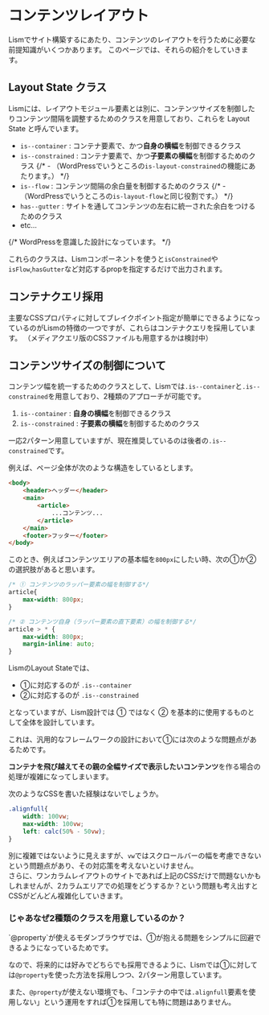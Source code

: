 
# コンテンツレイアウト

Lismでサイト構築するにあたり、コンテンツのレイアウトを行うために必要な前提知識がいくつかあります。
このページでは、それらの紹介をしていきます。


## Layout State クラス

Lismには、レイアウトモジュール要素とは別に、コンテンツサイズを制御したりコンテンツ間隔を調整するためのクラスを用意しており、これらを Layout State と呼んでいます。

- `is--container` : コンテナ要素で、かつ**自身の横幅**を制御できるクラス
- `is--constrained` : コンテナ要素で、かつ**子要素の横幅**を制御するためのクラス
	{/* - （WordPressでいうところの`is-layout-constrained`の機能にあたります。） */}
- `is--flow` : コンテンツ間隔の余白量を制御するためのクラス
	{/* - （WordPressでいうところの`is-layout-flow`と同じ役割です。） */}
- `has--gutter` : サイトを通してコンテンツの左右に統一された余白をつけるためのクラス
- etc...

{/* WordPressを意識した設計になっています。 */}

これらのクラスは、Lismコンポーネントを使うと`isConstrained`や`isFlow`,`hasGutter`など対応するpropを指定するだけで出力されます。


## コンテナクエリ採用

主要なCSSプロパティに対してブレイクポイント指定が簡単にできるようになっているのがLismの特徴の一つですが、これらはコンテナクエリを採用しています。
（メディアクエリ版のCSSファイルも用意するかは検討中）


## コンテンツサイズの制御について

コンテンツ幅を統一するためのクラスとして、Lismでは`.is--container`と`.is--constrained`を用意しており、2種類のアプローチが可能です。

1. `is--container` : **自身の横幅**を制御できるクラス
2. `is--constrained` : **子要素の横幅**を制御するためのクラス

一応2パターン用意していますが、現在推奨しているのは後者の`.is--constrained`です。

例えば、ページ全体が次のような構造をしているとします。

```html {5}
<body>
	<header>ヘッダー</header>
	<main>
		<article>
			...コンテンツ...
		</article>
	</main>
	<footer>フッター</footer>
</body>
```

このとき、例えばコンテンツエリアの基本幅を`800px`にしたい時、次の①か②の選択肢があると思います。

```css
/* ① コンテンツのラッパー要素の幅を制御する*/
article{
	max-width: 800px;
}

/* ② コンテンツ自身（ラッパー要素の直下要素）の幅を制御する*/
article > * {
	max-width: 800px;
	margin-inline: auto;
}
```

LismのLayout Stateでは、

- ①に対応するのが `.is--container`
- ②に対応するのが `.is--constrained`

となっていますが、Lism設計では ① ではなく ② を基本的に使用するものとして全体を設計しています。

これは、汎用的なフレームワークの設計において①には次のような問題点があるためです。

<Note heading='①の問題点' preset='note' isFlow='s'>

**コンテナを飛び越えてその親の全幅サイズで表示したいコンテンツ**を作る場合の処理が複雑になってしまいます。

次のようなCSSを書いた経験はないでしょうか。

```css
.alignfull{
	width: 100vw;
	max-width: 100vw;
	left: calc(50% - 50vw);
}
```

別に複雑ではないように見えますが、`vw`ではスクロールバーの幅を考慮できないという問題点があり、その対応策を考えないといけません。  
さらに、ワンカラムレイアウトのサイトであれば上記のCSSだけで問題ないかもしれませんが、2カラムエリアでの処理をどうするか？という問題も考え出すとCSSがどんどん複雑化していきます。
</Note>


### じゃあなぜ2種類のクラスを用意しているのか？

<Alert preset='check'>
`@property`が使えるモダンブラウザでは、①が抱える問題をシンプルに回避できるようになっているためです。
</Alert>

なので、将来的には好みでどちらでも採用できるように、Lismでは①に対しては`@property`を使った方法を採用しつつ、2パターン用意しています。

また、`@property`が使えない環境でも、「コンテナの中では`.alignfull`要素を使用しない」という運用をすれば①を採用しても特に問題はありません。

